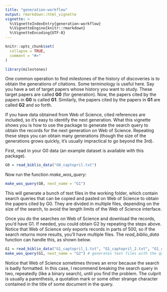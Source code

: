 ```yaml
---
title: "generation-workflow"
output: rmarkdown::html_vignette
vignette: >
  %\VignetteIndexEntry{generation-workflow}
  %\VignetteEngine{knitr::rmarkdown}
  %\VignetteEncoding{UTF-8}
---
```


```r
knitr::opts_chunk$set(
  collapse = TRUE,
  comment = "#>"
)
```

```r
library(milestones)
```

One common operation to find milestones of the history of discoveries is to obtain the generations of citations. Some terminology is useful here. Say you have a set of target papers whose history you want to study. These target papers are called **G0** (for generation). Now, the papers cited by the papers in **G0** is called **G1**. Similarly, the papers cited by the papers in **G1** are called **G2** and so forth.

If you have data obtained from Web of Science, cited references are included, so it's easy to identify the next generation. What this vignette shows you is how to use the package to generate the search query to obtain the records for the next generation on Web of Science. Repeating these steps you can obtain many generations (though the size of the generations grows quickly, it's usually impractical to go beyond the 3rd).

First, read in your G0 data (an example dataset is available with this package).

```r
G0 = read_biblio_data("G0_captopril.txt")
```

Now run the function *make_wos_query*:
```r
make_wos_query(G0, next_name = "G1")
```

This will generate a bunch of text files in the working folder, which contain search queries that can be copied and pasted on Web of Science to obtain the papers cited by G0. They are divided in multiple files, depending on the size of the search, to avoid the length limits of the Web of Science interface.

Once you do the searches on Web of Science and download the records, you'd have G1. If needed, you could obtain G2 by repeating the steps above. Notice that Web of Science only exports records in parts of 500, so if the search returns more results, you'll have multiple files. The *read_biblio_data* function can handle this, as shown below.

```r
G1 = read_biblio_data("G1_captopril_1.txt", "G1_captopril_2.txt", "G1_captopril_3.txt")
make_wos_query(G1, next_name = "G2") # generates text files with the queries for G2
```

Notice that Web of Science sometimes throws an error because the search is badly formatted. In this case, I recommend breaking the search query in two, repeatedly (like a binary search), until you find the problem. The culprit is usually a parenthesis, a quotation mark or some other strange character contained in the title of some document in the query.
